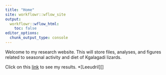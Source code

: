 ```yaml
---
title: "Home"
site: workflowr::wflow_site
output:
  workflowr::wflow_html:
    toc: false
editor_options:
  chunk_output_type: console
---
```


Welcome to my research website. This will store files, analyses, and figures related to seasonal activity and diet of Kgalagadi lizards.

Click on this [link](Leeudril_Te_HrsAct.html) to see my results.
*[Leeudril][]
